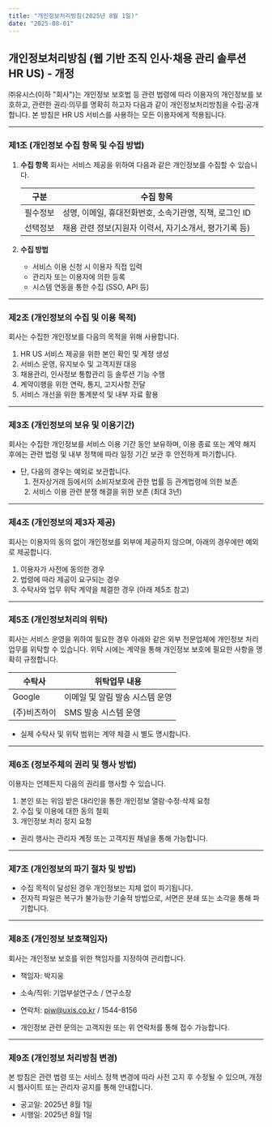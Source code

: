 ```yaml
---
title: "개인정보처리방침(2025년 8월 1일)"
date: "2025-08-01"
---
```


## 개인정보처리방침 (웹 기반 조직 인사·채용 관리 솔루션 HR US) - 개정

㈜유시스(이하 "회사")는 개인정보 보호법 등 관련 법령에 따라 이용자의 개인정보를 보호하고, 관련한 권리·의무를 명확히 하고자 다음과 같이 개인정보처리방침을 수립·공개합니다. 본 방침은 HR US 서비스를 사용하는 모든 이용자에게 적용됩니다.

---

### 제1조 (개인정보 수집 항목 및 수집 방법)

1.  **수집 항목**
    회사는 서비스 제공을 위하여 다음과 같은 개인정보를 수집할 수 있습니다.

    | 구분     | 수집 항목                                               |
    | -------- | ------------------------------------------------------- |
    | 필수정보 | 성명, 이메일, 휴대전화번호, 소속기관명, 직책, 로그인 ID |
    | 선택정보 | 채용 관련 정보(지원자 이력서, 자기소개서, 평가기록 등)  |

2.  **수집 방법**
    - 서비스 이용 신청 시 이용자 직접 입력
    - 관리자 또는 이용자에 의한 등록
    - 시스템 연동을 통한 수집 (SSO, API 등)

---

### 제2조 (개인정보의 수집 및 이용 목적)

회사는 수집한 개인정보를 다음의 목적을 위해 사용합니다.

1.  HR US 서비스 제공을 위한 본인 확인 및 계정 생성
2.  서비스 운영, 유지보수 및 고객지원 대응
3.  채용관리, 인사정보 통합관리 등 솔루션 기능 수행
4.  계약이행을 위한 연락, 통지, 고지사항 전달
5.  서비스 개선을 위한 통계분석 및 내부 자료 활용

---

### 제3조 (개인정보의 보유 및 이용기간)

회사는 수집한 개인정보를 서비스 이용 기간 동안 보유하며, 이용 종료 또는 계약 해지 후에는 관련 법령 및 내부 정책에 따라 일정 기간 보관 후 안전하게 파기합니다.

- 단, 다음의 경우는 예외로 보관합니다.
  1.  전자상거래 등에서의 소비자보호에 관한 법률 등 관계법령에 의한 보존
  2.  서비스 이용 관련 분쟁 해결을 위한 보존 (최대 3년)

---

### 제4조 (개인정보의 제3자 제공)

회사는 이용자의 동의 없이 개인정보를 외부에 제공하지 않으며, 아래의 경우에만 예외로 제공합니다.

1.  이용자가 사전에 동의한 경우
2.  법령에 따라 제공이 요구되는 경우
3.  수탁사와 업무 위탁 계약을 체결한 경우 (아래 제5조 참고)

---

### 제5조 (개인정보처리의 위탁)

회사는 서비스 운영을 위하여 필요한 경우 아래와 같은 외부 전문업체에 개인정보 처리업무를 위탁할 수 있습니다. 위탁 시에는 계약을 통해 개인정보 보호에 필요한 사항을 명확히 규정합니다.

| 수탁사       | 위탁업무 내용                   |
| ------------ | ------------------------------- |
| Google       | 이메일 및 알림 발송 시스템 운영 |
| (주)비즈하이 | SMS 발송 시스템 운영            |

- 실제 수탁사 및 위탁 범위는 계약 체결 시 별도 명시합니다.

---

### 제6조 (정보주체의 권리 및 행사 방법)

이용자는 언제든지 다음의 권리를 행사할 수 있습니다.

1.  본인 또는 위임 받은 대리인을 통한 개인정보 열람·수정·삭제 요청
2.  수집 및 이용에 대한 동의 철회
3.  개인정보 처리 정지 요청

- 권리 행사는 관리자 계정 또는 고객지원 채널을 통해 가능합니다.

---

### 제7조 (개인정보의 파기 절차 및 방법)

- 수집 목적이 달성된 경우 개인정보는 지체 없이 파기됩니다.
- 전자적 파일은 복구가 불가능한 기술적 방법으로, 서면은 분쇄 또는 소각을 통해 파기합니다.

---

### 제8조 (개인정보 보호책임자)

회사는 개인정보 보호를 위한 책임자를 지정하여 관리합니다.

- 책임자: 박지웅
- 소속/직위: 기업부설연구소 / 연구소장
- 연락처: pjw@uxis.co.kr / 1544-8156

- 개인정보 관련 문의는 고객지원 또는 위 연락처를 통해 접수 가능합니다.

---

### 제9조 (개인정보 처리방침 변경)

본 방침은 관련 법령 또는 서비스 정책 변경에 따라 사전 고지 후 수정될 수 있으며, 개정 시 웹사이트 또는 관리자 공지를 통해 안내합니다.

- 공고일: 2025년 8월 1일
- 시행일: 2025년 8월 1일
